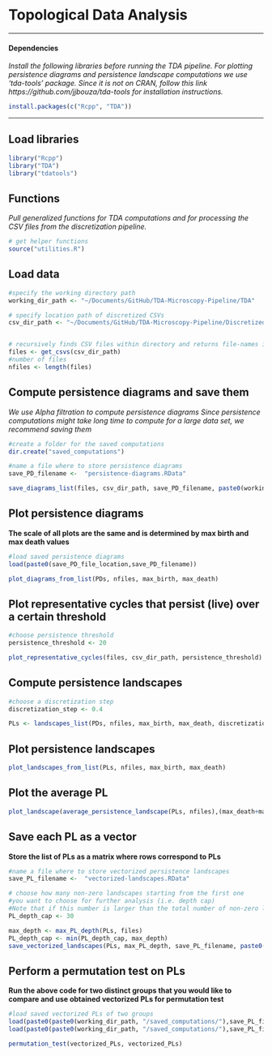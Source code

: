 # Topological Data Analysis

------------------------------------------------------------------------

#### Dependencies

*Install the following libraries before running the TDA pipeline.*
*For plotting persistence diagrams and persistence landscape computations  we use 'tda-tools' package. Since it is not on CRAN, follow this link https://github.com/jjbouza/tda-tools for installation instructions.*

```r
install.packages(c("Rcpp", "TDA"))
```

------------------------------------------------------------------------
## Load libraries

```r
library("Rcpp")
library("TDA")
library("tdatools")
```
## Functions

*Pull generalized functions for TDA computations and for processing the CSV files from the discretization pipeline.*

```r
# get helper functions
source("utilities.R")
```

## Load data

```r
#specify the working directory path
working_dir_path <- "~/Documents/GitHub/TDA-Microscopy-Pipeline/TDA"

# specify location path of discretized CSVs
csv_dir_path <- "~/Documents/GitHub/TDA-Microscopy-Pipeline/Discretized-images/25"


# recursively finds CSV files within directory and returns file-names in a list
files <- get_csvs(csv_dir_path)
#number of files
nfiles <- length(files)
```

## Compute persistence diagrams and save them
*We use Alpha filtration to compute persistence diagrams*
*Since persistence computations might take long time to compute for a large data set, we recommend saving them*

```r
#create a folder for the saved computations
dir.create("saved_computations")

#name a file where to store persistence diagrams
save_PD_filename <-  "persistence-diagrams.RData"

save_diagrams_list(files, csv_dir_path, save_PD_filename, paste0(working_dir_path, "/saved_computations/"))
```

## Plot persistence diagrams 
**The scale of all plots are the same and is determined by max birth and max death values**

```r
#load saved persistence diagrams
load(paste0(save_PD_file_location,save_PD_filename))

plot_diagrams_from_list(PDs, nfiles, max_birth, max_death)
```

## Plot representative cycles that persist (live) over a certain threshold

```r
#choose persistence threshold
persistence_threshold <- 20 

plot_representative_cycles(files, csv_dir_path, persistence_threshold)
```

## Compute persistence landscapes

```r
#choose a discretization step
discretization_step <- 0.4 

PLs <- landscapes_list(PDs, nfiles, max_birth, max_death, discretization_step)
```

## Plot persistence landscapes

```r
plot_landscapes_from_list(PLs, nfiles, max_birth, max_death)
```

## Plot the average PL

```r
plot_landscape(average_persistence_landscape(PLs, nfiles),(max_death+max_birth)/2 + 5, max_death/2 )
```

## Save each PL as a vector 
**Store the list of PLs as a matrix where rows correspond to PLs**

```r
#name a file where to store vectorized persistence landscapes
save_PL_filename <-  "vectorized-landscapes.RData"

# choose how many non-zero landscapes starting from the first one 
#you want to choose for further analysis (i.e. depth cap)
#Note that if this number is larger than the total number of non-zero landscapes than the total number of non-zero landscapes will be chosen as a depth cap
PL_depth_cap <- 30 

max_depth <- max_PL_depth(PLs, files)
PL_depth_cap <- min(PL_depth_cap, max_depth)
save_vectorized_landscapes(PLs, max_PL_depth, save_PL_filename, paste0(working_dir_path, "/saved_computations/"))
```

## Perform a permutation test on PLs
**Run the above code for two distinct groups that you would like to compare and use obtained vectorized PLs for permutation test**

```r
#load saved vectorized PLs of two groups
load(paste0(paste0(working_dir_path, "/saved_computations/"),save_PL_filename))
load(paste0(paste0(working_dir_path, "/saved_computations/"),save_PL_filename))

permutation_test(vectorized_PLs, vectorized_PLs)
```

